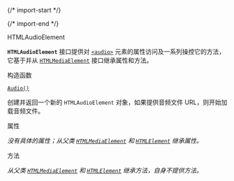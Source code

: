 
{/* import-start */}
  
{/* import-end */}
   
<STitle>
HTMLAudioElement
</STitle>

**`HTMLAudioElement`** 接口提供对 [<u>`<audio>`</u>](https://developer.mozilla.org/zh-CN/docs/Web/HTML/Element/audio) 元素的属性访问及一系列操控它的方法，它基于并从 [<u>`HTMLMediaElement`</u>](https://developer.mozilla.org/zh-CN/docs/Web/API/HTMLMediaElement) 接口继承属性和方法。

<SH level="2" id="h-5p6e6ycg5ye95pww">
构造函数
</SH>


[<u>`Audio()`</u>](https://developer.mozilla.org/zh-CN/docs/Web/API/HTMLAudioElement/Audio "Audio()")

创建并返回一个新的 `HTMLAudioElement` 对象，如果提供音频文件 URL，则开始加载音频文件。

<SH level="2" id="h-5bge5ocn">
属性
</SH>


*没有具体的属性；从父类 [<u>`HTMLMediaElement`</u>](https://developer.mozilla.org/zh-CN/docs/Web/API/HTMLMediaElement) 和 [<u>`HTMLElement`</u>](https://developer.mozilla.org/zh-CN/docs/Web/API/HTMLElement) 继承属性。*

<SH level="2" id="h-5pa55rov">
方法
</SH>


*从父类 [<u>`HTMLMediaElement`</u>](https://developer.mozilla.org/zh-CN/docs/Web/API/HTMLMediaElement) 和 [<u>`HTMLElement`</u>](https://developer.mozilla.org/zh-CN/docs/Web/API/HTMLElement) 继承方法，自身不提供方法。*
